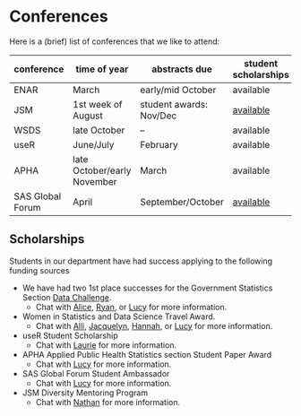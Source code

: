 # Conferences {#conferences}

Here is a (brief) list of conferences that we like to attend:

conference | time of year | abstracts due | student scholarships
-----------|--------------|---------------|----------------------
ENAR       | March        | early/mid October | available
JSM        | 1st week of August | student awards: Nov/Dec | [available](https://www.amstat.org/asa/education/Student-Paper-Competition-Travel-Award-to-Attend-the-Joint-Statistical-Meetings.aspx)
WSDS       | late October | -- | available
useR       | June/July    | February | available
APHA       | late October/early November | March | available
SAS Global Forum | April | September/October | [available](https://support.sas.com/learn/ap/student/amb.html)
## Scholarships

Students in our department have had success applying to the following funding sources

* We have had two 1st place successes for the Government Statistics Section [Data Challenge](http://community.amstat.org/governmentstatisticssection/new-item2/new-item). 
    * Chat with [Alice](http://www.vanderbilt.edu/biostatistics/graduate/students/Alice-toll/), [Ryan](http://www.vanderbilt.edu/biostatistics/graduate/students/Ryan-Jarrett/), or [Lucy](http://www.vanderbilt.edu/biostatistics/graduate/students/lucy-dagostino-mcgowan/) for more information.
* Women in Statistics and Data Science Travel Award. 
    * Chat with [Alli](http://www.vanderbilt.edu/biostatistics/graduate/students/allison-hainline/), [Jacquelyn](http://www.vanderbilt.edu/biostatistics/graduate/students/jacquelyn-neal/), [Hannah](http://www.vanderbilt.edu/biostatistics/graduate/students/Hannah%20Weeks/), or [Lucy](http://www.vanderbilt.edu/biostatistics/graduate/students/lucy-dagostino-mcgowan/) for more information.
* useR Student Scholarship
    * Chat with [Laurie](http://www.vanderbilt.edu/biostatistics/graduate/students/lauren-samuels/) for more information.
* APHA Applied Public Health Statistics section Student Paper Award
    * Chat with [Lucy](http://www.vanderbilt.edu/biostatistics/graduate/students/lucy-dagostino-mcgowan/) for more information. 
* SAS Global Forum Student Ambassador
    * Chat with [Lucy](http://www.vanderbilt.edu/biostatistics/graduate/students/lucy-dagostino-mcgowan/) for more information. 
* JSM Diversity Mentoring Program
    * Chat with [Nathan](http://www.vanderbilt.edu/biostatistics/graduate/students/nathan-james/) for more information.